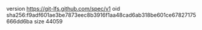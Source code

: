 version https://git-lfs.github.com/spec/v1
oid sha256:f9adf601ae3be7873eec8b3916f1aa48cad6ab318be601ce67827175666dd6ba
size 44059
